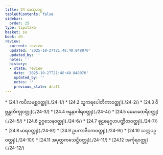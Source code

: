 ```yaml
---
title: 24 တဏှာဝဂ္ဂ
tableOfContents: false
sidebar:
  order: 25
type: tipitaka
basket: su
book: dh
review:
  current: review
  updated: '2025-10-27T21:48:40.848070'
  updated_by: ''
  notes: ''
  history:
  - state: review
    date: '2025-10-27T21:48:40.848070'
    updated_by: ''
    notes: ''
    previous_state: draft
---
```



<ReviewStatus review={frontmatter.review} showDetails={true} />

<HypothesisAnnotation frontmatter={frontmatter} />

<DynamicBreadcrumb />



<TableOfContents book="dh" section="24">
* [24.1 ကပိလမစ္ဆဝတ္ထု](./24-1/)
* [24.2 သူကရပေါတိကာဝတ္ထု](./24-2/)
* [24.3 ဝိဗ္ဘန္တဘိက္ခုဝတ္ထု](./24-3/)
* [24.4 ဗန္ဓနာဂါရဝတ္ထု](./24-4/)
* [24.5 ခေမာထေရီဝတ္ထု](./24-5/)
* [24.6 ဥဂ္ဂသေနဝတ္ထု](./24-6/)
* [24.7 စူဠဓနုဂ္ဂဟပဏ္ဍိတဝတ္ထု](./24-7/)
* [24.8 မာရဝတ္ထု](./24-8/)
* [24.9 ဥပကာဇီဝကဝတ္ထု](./24-9/)
* [24.10 သက္ကပဉှဝတ္ထု](./24-10/)
* [24.11 အပုတ္တကသေဋ္ဌိဝတ္ထု](./24-11/)
* [24.12 အင်္ကုရဝတ္ထု](./24-12/)
</TableOfContents>
